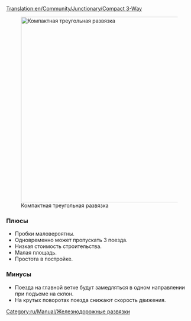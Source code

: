 [[Translation:en/Community/Junctionary/Compact 3-Way]]
{{ru/Community/Junctionary/Меню развязки}}

[[File:en/Community/Junctionary/Compact 3 way.png|thumb|500px|none|Компактная треугольная развязка]]

=== Плюсы===
*Пробки маловероятны.
*Одновременно может пропускать 3 поезда.
*Низкая стоимость строительства.
*Малая площадь.
*Простота в постройке.

=== Минусы===
*Поезда на главной ветке будут замедляться в одном направлении при подъеме на склон.
*На крутых поворотах поезда снижают скорость движения.

[[Category:ru/Manual/Железнодорожные развязки]]